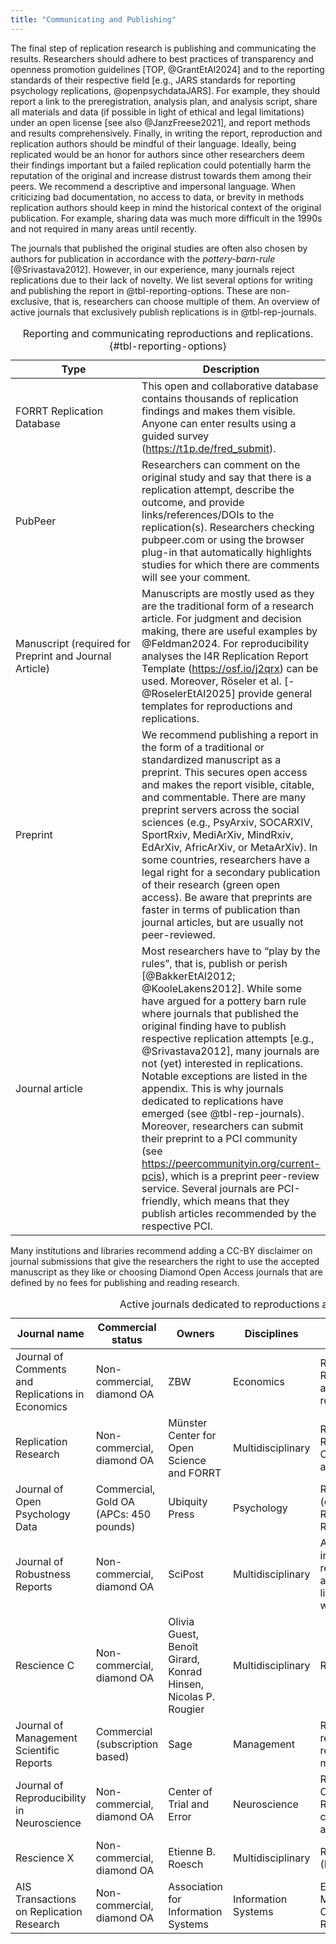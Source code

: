 ```yaml
---
title: "Communicating and Publishing"
---
```


The final step of replication research is publishing and communicating the results. Researchers should adhere to best practices of transparency and openness promotion guidelines [TOP, @GrantEtAl2024] and to the reporting standards of their respective field [e.g., JARS standards for reporting psychology replications, @openpsychdataJARS]. For example, they should report a link to the preregistration, analysis plan, and analysis script, share all materials and data (if possible in light of ethical and legal limitations) under an open license [see also @JanzFreese2021], and report methods and results comprehensively. Finally, in writing the report, reproduction and replication authors should be mindful of their language. Ideally, being replicated would be an honor for authors since other researchers deem their findings important but a failed replication could potentially harm the reputation of the original and increase distrust towards them among their peers. We recommend a descriptive and impersonal language. When criticizing bad documentation, no access to data, or brevity in methods replication authors should keep in mind the historical context of the original publication. For example, sharing data was much more difficult in the 1990s and not required in many areas until recently.

The journals that published the original studies are often also chosen by authors for publication in accordance with the *pottery-barn-rule* [@Srivastava2012]. However, in our experience, many journals reject replications due to their lack of novelty. We list several options for writing and publishing the report in @tbl-reporting-options. These are non-exclusive, that is, researchers can choose multiple of them. An overview of active journals that exclusively publish replications is in @tbl-rep-journals.

| Type | Description |
|------------------------------------|------------------------------------|
| FORRT Replication Database | This open and collaborative database contains thousands of replication findings and makes them visible. Anyone can enter results using a guided survey (<https://t1p.de/fred_submit>). |
| PubPeer | Researchers can comment on the original study and say that there is a replication attempt, describe the outcome, and provide links/references/DOIs to the replication(s). Researchers checking pubpeer.com or using the browser plug-in that automatically highlights studies for which there are comments will see your comment. |
| Manuscript (required for Preprint and Journal Article) | Manuscripts are mostly used as they are the traditional form of a research article. For judgment and decision making, there are useful examples by @Feldman2024. For reproducibility analyses the I4R Replication Report Template (<https://osf.io/j2qrx>) can be used. Moreover, Röseler et al. [-@RoselerEtAl2025] provide general templates for reproductions and replications. |
| Preprint | We recommend publishing a report in the form of a traditional or standardized manuscript as a preprint. This secures open access and makes the report visible, citable, and commentable. There are many preprint servers across the social sciences (e.g., PsyArxiv, SOCARXIV, SportRxiv, MediArXiv, MindRxiv, EdArXiv, AfricArXiv, or MetaArXiv). In some countries, researchers have a legal right for a secondary publication of their research (green open access). Be aware that preprints are faster in terms of publication than journal articles, but are usually not peer-reviewed. |
| Journal article | Most researchers have to “play by the rules”, that is, publish or perish [@BakkerEtAl2012; @KooleLakens2012]. While some have argued for a pottery barn rule where journals that published the original finding have to publish respective replication attempts [e.g., @Srivastava2012], many journals are not (yet) interested in replications. Notable exceptions are listed in the appendix. This is why journals dedicated to replications have emerged (see @tbl-rep-journals). Moreover, researchers can submit their preprint to a PCI community (see <https://peercommunityin.org/current-pcis>), which is a preprint peer-review service. Several journals are PCI-friendly, which means that they publish articles recommended by the respective PCI. |

: Reporting and communicating reproductions and replications. {#tbl-reporting-options}

Many institutions and libraries recommend adding a CC-BY disclaimer on journal submissions that give the researchers the right to use the accepted manuscript as they like or choosing Diamond Open Access journals that are defined by no fees for publishing and reading research.

| Journal name | Commercial status | Owners | Disciplines | Article types | Website |
|------------|------------|------------|------------|------------|------------|
| Journal of Comments and Replications in Economics | Non-commercial, diamond OA | ZBW | Economics | Replications, Reproductions and comments research | <https://jcr-econ.org> |
| Replication Research | Non-commercial, diamond OA | Münster Center for Open Science and FORRT | Multidisciplinary | Reproductions, Replications, Conceptual articles | <https://replicationresearch.org> |
| Journal of Open Psychology Data | Commercial, Gold OA (APCs: 450 pounds) | Ubiquity Press | Psychology | Reproductions (only as Registered Reports) | <https://openpsychologydata.metajnl.com> |
| Journal of Robustness Reports | Non-commercial, diamond OA | SciPost | Multidisciplinary | At least two independent reproductions are required, limited to 500 words | <https://scipost.org/JRobustRep> |
| Rescience C | Non-commercial, diamond OA | Olivia Guest, Benoît Girard, Konrad Hinsen, Nicolas P. Rougier | Multidisciplinary | Reproductions | <https://rescience.github.io> |
| Journal of Management Scientific Reports | Commercial (subscription based) | Sage | Management | Replications, reproductions, related methods | <https://smgmt.org/jomsr> |
| Journal of Reproducibility in Neuroscience | Non-commercial, diamond OA | Center of Trial and Error | Neuroscience | Replications, Comments, Reviews, conceptual articles | <https://jrn.trialanderror.org> |
| Rescience X | Non-commercial, diamond OA | Etienne B. Roesch | Multidisciplinary | Replications (Experiments) | <http://rescience.org/x> |
| AIS Transactions on Replication Research | Non-commercial, diamond OA | Association for Information Systems | Information Systems | Exact, Methodological, Conceptual Replications | <https://aisel.aisnet.org/trr/> |

: Active journals dedicated to reproductions and replications. {#tbl-rep-journals}
